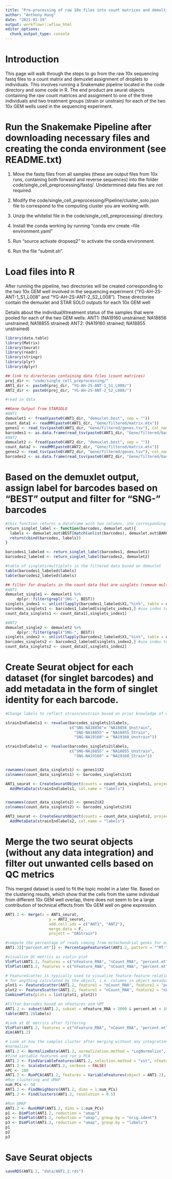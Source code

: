 ```yaml
---
title: "Pre-processing of raw 10x files into count matrices and demultiplexing"
author: "Anthony Hung"
date: "2021-01-19"
output: workflowr::wflow_html
editor_options:
  chunk_output_type: console
---
```


# Introduction

This page will walk through the steps to go from the raw 10x sequencing fastq files to a count matrix and demuxlet assignment of droplets to individuals. This involves running a Snakemake pipeline located in the code directory and some code in R. The end product are seurat objects containing the raw count matrices and assignment to one of the three individuals and two treatment groups (strain or unstrain) for each of the two 10x GEM wells used in the sequencing experiment.


# Run the Snakemake Pipeline after downloading necessary files and creating the conda environment (see README.txt)

1. Move the fastq files from all samples (these are output files from 10x runs, containing both forward and reverse sequences) into the folder
code/single_cell_preprocessing/fastq/. Undetermined data files are not required.

2. Modify the code/single_cell_preprocessing/Pipeline/cluster_solo.json file to correspond to the computing cluster you are working with.

3. Unzip the whitelist file in the code/single_cell_preprocessing/ directory.

4. Install the conda working by running
"conda env create --file environment.yaml"

5. Run "source activate dropseq2" to activate the conda environment.

6. Run the file "submit.sh".

# Load files into R

After running the pipeline, two directories will be created corresponding to the two 10x GEM well involved in the sequencing experiment ("YG-AH-2S-ANT-1_S1_L008" and "YG-AH-2S-ANT-2_S2_L008"). These directories contain the demuxlet and STAR SOLO outputs for each 10x GEM well

Details about the individualXtreatment status of the samples that were pooled for each of the two GEM wells:
ANT1: (NA19160 unstrained; NA18856 unstrained; NA18855 strained)
ANT2: (NA19160 strained; NA18855 unstrained)

```r
library(data.table)
library(Matrix)
library(Seurat)
library(readr)
library(stringr)
library(plyr)
library(dplyr)
```

```r
## link to directories containing data files (count matrices)
proj_dir <- "code/single_cell_preprocessing/"
ANT1_dir <- paste0(proj_dir, "YG-AH-2S-ANT-1_S1_L008/")
ANT2_dir <- paste0(proj_dir, "YG-AH-2S-ANT-2_S2_L008/")

#read in data

##Gene Output from STARSOLO
#ANT1
demuxlet1 <- fread(paste0(ANT1_dir, "demuxlet.best", sep = ""))
count_data1 <- readMM(paste0(ANT1_dir, "Gene/filtered/matrix.mtx"))
genes1 <- read_tsv(paste0(ANT1_dir, "Gene/filtered/genes.tsv"), col_names = F)
barcodes1 <- as.data.frame(read_tsv(paste0(ANT1_dir, "Gene/filtered/barcodes.tsv"), col_names = F))
#ANT2
demuxlet2 <- fread(paste0(ANT2_dir, "demuxlet.best", sep = ""))
count_data2 <- readMM(paste0(ANT2_dir, "Gene/filtered/matrix.mtx"))
genes2 <- read_tsv(paste0(ANT2_dir, "Gene/filtered/genes.tsv"), col_names = F)
barcodes2 <- as.data.frame(read_tsv(paste0(ANT2_dir, "Gene/filtered/barcodes.tsv"), col_names = F))
```

# Based on the demuxlet output, assign label for barcodes based on "BEST" output and filter for "SNG-" barcodes

```r
#this function returns a dataframe with two columns, one corresponding to the barcodes and one corresponding to the label given by demuxlet
return_singlet_label <- function(barcodes, demuxlet.out){
  labels <- demuxlet.out$BEST[match(unlist(barcodes), demuxlet.out$BARCODE)]
  return(cbind(barcodes, labels))
}

barcodes1_labeled <- return_singlet_label(barcodes1, demuxlet1)
barcodes2_labeled <- return_singlet_label(barcodes2, demuxlet2)

#table of singlets/multiplets in the filtered data based on demuxlet
table(barcodes1_labeled$labels)
table(barcodes2_labeled$labels)

## filter for droplets in the count data that are singlets (remove multiplets)
#ANT1
demuxlet_single1 <- demuxlet1 %>%
     dplyr::filter(grepl("SNG-", BEST))
singlets_index1 <- unlist(lapply(barcodes1_labeled$X1,"%in%", table = demuxlet_single1$BARCODE), use.names = F) #get index of barcodes that are singlets
barcodes_singlets1 <- barcodes1_labeled[singlets_index1,] #use index to subset matrix + barcode names
count_data_singlets1 <- count_data1[,singlets_index1]

#ANT2
demuxlet_single2 <- demuxlet2 %>%
     dplyr::filter(grepl("SNG-", BEST))
singlets_index2 <- unlist(lapply(barcodes2_labeled$X1,"%in%", table = demuxlet_single2$BARCODE), use.names = F) #get index of barcodes that are singlets
barcodes_singlets2 <- barcodes2_labeled[singlets_index2,] #use index to subset matrix + barcode names
count_data_singlets2 <- count_data2[,singlets_index2]
```

# Create Seurat object for each dataset (for singlet barcodes) and add metadata in the form of singlet identity for each barcode.

```r
#Change labels to reflect strain/unstrain based on prior knowledge of which strainXindividual combinations went into each pool

strainIndlabels1 <- revalue(barcodes_singlets1$labels,
                            c("SNG-NA18856"= "NA18856_Unstrain",
                              "SNG-NA18855" = "NA18855_Strain",
                              "SNG-NA19160" = "NA19160_Unstrain"))

strainIndlabels2 <- revalue(barcodes_singlets2$labels,
                            c("SNG-NA18855" = "NA18855_Unstrain",
                              "SNG-NA19160" = "NA19160_Strain"))


rownames(count_data_singlets1) <- genes1$X2
colnames(count_data_singlets1) <- barcodes_singlets1$X1

ANT1_seurat <- CreateSeuratObject(counts = count_data_singlets1, project = "ANT1") %>%
  AddMetaData(strainIndlabels1, col.name = "labels")


rownames(count_data_singlets2) <- genes2$X2
colnames(count_data_singlets2) <- barcodes_singlets2$X1

ANT2_seurat <- CreateSeuratObject(counts = count_data_singlets2, project = "ANT2") %>%
  AddMetaData(strainIndlabels2, col.name = "labels")
```

# Merge the two seurat objects (without any data integration) and filter out unwanted cells based on QC metrics

This merged dataset is used to fit the topic model in a later file. Based on the clustering results, which show that the cells from the same individual from different 10x GEM well overlap, there does not seem to be a large contribution of technical effects from 10x GEM well on gene expression.

```r
ANT1.2 <- merge(x = ANT1_seurat,
                   y = ANT2_seurat,
                   add.cell.ids = c("ANT1", "ANT2"),
                   merge.data = F,
                   project = "OAStrain")

#compute the percentage of reads coming from mitochondrial genes for each droplet
ANT1.2[["percent.mt"]] <- PercentageFeatureSet(ANT1.2, pattern = "^MT-")

#visualize QC metrics as violin plot
VlnPlot(ANT1.2, features = c("nFeature_RNA", "nCount_RNA", "percent.mt"), ncol = 3)
VlnPlot(ANT1.2, features = c("nFeature_RNA", "nCount_RNA", "percent.mt"), ncol = 3, group.by = "labels")

# FeatureScatter is typically used to visualize feature-feature relationships, but can be used
# for anything calculated by the object, i.e. columns in object metadata, PC scores etc.
plot1 <- FeatureScatter(ANT1.2, feature1 = "nCount_RNA", feature2 = "percent.mt")
plot2 <- FeatureScatter(ANT1.2, feature1 = "nCount_RNA", feature2 = "nFeature_RNA")
CombinePlots(plots = list(plot1, plot2))

#Filter barcodes based on nFeatures and %MT 
ANT1.2 <- subset(ANT1.2, subset = nFeature_RNA > 2000 & percent.mt < 10)
table(ANT1.2$labels)

#Look at QC metrics after filtering
VlnPlot(ANT1.2, features = c("nFeature_RNA", "nCount_RNA", "percent.mt"), ncol = 3, group.by = "labels")
dim(ANT1.2)

# Look at how the samples cluster after merging without any integration methods applied
#normalize
ANT1.2 <- NormalizeData(ANT1.2, normalization.method = "LogNormalize", scale.factor = 10000)
#find variable features and run a PCA
ANT1.2 <- FindVariableFeatures(ANT1.2, selection.method = "vst", nfeatures = 2000)
ANT1.2 <- ScaleData(ANT1.2, verbose = FALSE)
nPC <- 100
ANT1.2 <- RunPCA(ANT1.2, features = VariableFeatures(object = ANT1.2), npcs = nPC)
#Run clustering and UMAP
num_PCs <- 50
ANT1.2 <- FindNeighbors(ANT1.2, dims = 1:num_PCs)
ANT1.2 <- FindClusters(ANT1.2, resolution = 0.5)

#Run UMAP
ANT1.2 <- RunUMAP(ANT1.2, dims = 1:num_PCs)
p1 <- DimPlot(ANT1.2, reduction = "umap")
p2 <- DimPlot(ANT1.2, reduction = "umap", group.by = "orig.ident")
p3 <- DimPlot(ANT1.2, reduction = "umap", group.by = "labels")
p1
p2
p3
```

# Save Seurat objects

```r
saveRDS(ANT1.2, "data/ANT1_2.rds")
```
